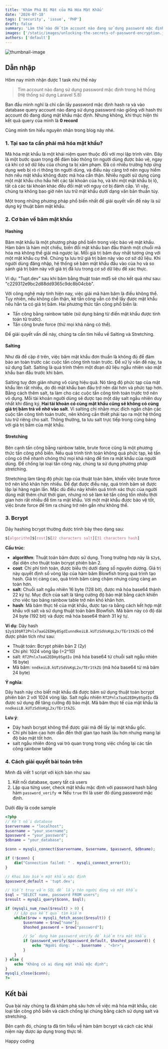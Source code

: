 ```yaml
---
title: 'Khám Phá Bí Mật của Mã Hóa Mật Khẩu'
date: '2024-07-18'
tags: ['security', 'issue', 'PHP']
draft: false
summary: 'Làm thế nào để tìm account nào đang sử dụng password mặc định trong hệ thống'
images: ['/static/images/unlocking-the-secrets-of-password-encryption.jpg']
authors: ['default']
---
```



![thumbnail-image](/static/images/blogs/unlocking-the-secrets-of-password-encryption.jpg)

<UnsplashPhotoInfo
  photoURL="https://unsplash.com/photos/matrix-movie-still-iar-afB0QQw"
  author="Markus Spiske"
/>

## Dẫn nhập

Hôm nay mình nhận được 1 task như thế này

> Tìm account nào đang sử dụng password mặc định trong hệ thống (Hệ thống sử dụng Laravel 5.8)

Ban đầu mình nghĩ là chỉ cần lấy password mặc định hash ra và vào database query account nào đang sử dụng password nào giống với hash thì account đó đang dùng mật khẩu mặc định.
Nhưng không, khi thực hiện thì kết quả query của mình là **0 record**

Cùng mình tìm hiểu nguyên nhân trong blog này nhé.

### 1. Tại sao ta cần phải mã hóa mật khẩu?

Mã hóa mật khẩu là một khái niệm quen thuộc đối với mọi lập trình viên. Đây là một bước quan trọng để đảm bảo thông tin người dùng được bảo vệ, ngay cả khi cơ sở dữ liệu của chúng ta bị xâm phạm. Đã có nhiều trường hợp ứng dụng web bị rò rỉ thông tin người dùng, và điều này càng trở nên nguy hiểm hơn nếu mật khẩu không được mã hóa cẩn thận. Nhiều người sử dụng cùng một mật khẩu cho hầu hết các tài khoản của họ, và khi một mật khẩu bị lộ, tất cả các tài khoản khác đều đối mặt với nguy cơ bị đánh cắp. Vì vậy, chúng ta không bao giờ nên lưu trữ mật khẩu dưới dạng văn bản thuần túy.

Một trong những phương pháp phổ biến nhất để giải quyết vấn đề này là sử dụng kỹ thuật băm mật khẩu.

### 2. Cơ bản về băm mật khẩu

#### Hashing

Băm mật khẩu là một phương pháp phổ biến trong việc bảo vệ mật khẩu. Hàm băm là hàm một chiều, biến đổi mật khẩu ban đầu thành một chuỗi mã hóa mà không thể giải mã ngược lại. Mỗi giá trị băm duy nhất tương ứng với một mật khẩu cụ thể. Chúng ta lưu trữ giá trị băm này vào cơ sở dữ liệu. Khi người dùng đăng nhập, hệ thống sẽ băm mật khẩu đầu vào của họ và so sánh giá trị băm này với giá trị đã lưu trong cơ sở dữ liệu để xác thực.

Ví dụ:
"Tupt.dev" sau khi băm bằng thuật toán md5 sẽ cho kết quả như sau: "c229312e9bc2d88dd9365c9dc8b04cbb".

Với công nghệ máy tính hiện nay, việc giải mã hàm băm là điều không thể. Tuy nhiên, nếu không cẩn thận, kẻ tấn công vẫn có thể lấy được mật khẩu nếu hắn ta có giá trị băm. Hai phương thức tấn công phổ biến là:

- Tấn công bằng rainbow table (sử dụng bảng từ điển mật khẩu được tính toán từ trước).
- Tấn công brute force (thử mọi khả năng có thể).

Để giải quyết vấn đề này, chúng ta cần tìm hiểu về Salting và Stretching.

#### Salting

Như đã đề cập ở trên, việc băm mật khẩu đơn thuần là không đủ để đảm bảo an toàn trước các cuộc tấn công tính toán trước. Để xử lý vấn đề này, ta sử dụng Salt. Salting là quá trình thêm một đoạn dữ liệu ngẫu nhiên vào mật khẩu ban đầu trước khi băm.

Salting tuy đơn giản nhưng vô cùng hiệu quả. Nó tăng độ phức tạp của mật khẩu lên rất nhiều, do đó mật khẩu ban đầu trở nên dài hơn và phức tạp hơn. Bằng cách thêm salt, ta làm cho các cuộc tấn công tính toán trước trở nên vô dụng. Mỗi tài khoản người dùng sẽ được tạo một dãy salt ngẫu nhiên duy nhất khi đăng ký. **Hai tài khoản có cùng mật khẩu cũng sẽ không có cùng giá trị băm trả về nhờ vào salt**. Vì salting chỉ nhằm mục đích ngăn chặn các cuộc tấn công tính toán trước, nên không cần thiết phải tạo ra một hệ thống lưu trữ riêng cho salt. Thông thường, ta lưu salt trực tiếp trong cùng bảng với giá trị băm của mật khẩu.

#### Stretching

Bên cạnh tấn công bằng rainbow table, brute force cũng là một phương thức tấn công phổ biến. Nếu quá trình tính toán không quá phức tạp, kẻ tấn công có thể nhanh chóng thử mọi khả năng để tìm ra mật khẩu của người dùng. Để chống lại loại tấn công này, chúng ta sử dụng phương pháp stretching.

Stretching làm tăng độ phức tạp của thuật toán băm, khiến việc brute force trở nên khó khăn hơn nhiều. Để đạt được điều này, quá trình băm sẽ được lặp lại hàng ngàn lần. Mặc dù điều này khiến quá trình xác thực của người dùng mất thêm chút thời gian, nhưng nó sẽ làm kẻ tấn công tốn nhiều thời gian hơn rất nhiều để tìm ra mật khẩu. Với một mật khẩu được bảo vệ tốt, việc brute force để tìm ra chúng trở nên gần như không thể.

### 3. Bcrypt

Dãy hashing bcrypt thường được trình bày theo dạng sau:

```css
$[algorithm]$[cost]$[22 characters salt][31 characters hash]
```

**Cấu trúc**:

- **algorithm**: Thuật toán băm được sử dụng. Trong trường hợp này là `$2y$`, đại diện cho thuật toán bcrypt phiên bản 2.
- **cost**: Chi phí tính toán, được biểu thị dưới dạng số nguyên dương. Giá trị này quyết định số vòng lặp của hàm băm Blowfish trong quá trình tạo hash. Giá trị càng cao, quá trình băm càng chậm nhưng cũng càng an toàn hơn.
- **salt**: Chuỗi salt ngẫu nhiên 16 byte (128 bit), được mã hóa base64 thành 22 ký tự. Mục đích của salt là tăng cường độ bảo mật bằng cách khiến cho việc tạo bảng rainbow table trở nên khó khăn hơn.
- **hash**: Mã băm thực tế của mật khẩu, được tạo ra bằng cách kết hợp mật khẩu với salt và sử dụng thuật toán băm Blowfish. Mã băm này có độ dài 24 byte (192 bit) và được mã hóa base64 thành 31 ký tự.

**Ví dụ**:
Dãy hash `$2y$10$RT2Pnlx7aaG2EDHy8SgdIunndkeiLB.kUTzSdVoKgL2x/TEr1tkZG` có thể được phân tích như sau:

- Thuật toán: Bcrypt phiên bản 2 ($2y$)
- Chi phí: 1024 vòng lặp (=2^10)
- salt: `RT2Pnlx7aaG2EDHy8SgdIu` (mã hóa base64 từ chuỗi salt ngẫu nhiên 16 byte)
- Mã băm: `nndkeiLB.kUTzSdVoKgL2x/TEr1tkZG` (mã hóa base64 từ mã băm 24 byte)

**Ý nghĩa**:

Dãy hash này cho biết mật khẩu đã được băm sử dụng thuật toán bcrypt phiên bản 2 với 1024 vòng lặp. Salt ngẫu nhiên `RT2Pnlx7aaG2EDHy8SgdIu` đã được sử dụng để tăng cường độ bảo mật. Mã băm thực tế của mật khẩu là `nndkeiLB.kUTzSdVoKgL2x/TEr1tkZG`.

**Lưu ý**:

- Dãy hash bcrypt không thể được giải mã để lấy lại mật khẩu gốc.
- Chi phí băm cao hơn dẫn đến thời gian tạo hash lâu hơn nhưng mang lại độ bảo mật tốt hơn.
- salt ngẫu nhiên đóng vai trò quan trọng trong việc chống lại các tấn công rainbow table

### 4. Cách giải quyết bài toán trên

Mình đã viết 1 script với kịch bản như sau

1. Kết nối database, query tất cả users
2. Lặp qua từng user, check mật khẩu mặc định với password hash bằng hàm `password_verify`
   => Nếu `true` thì là user đó dùng password mặc định.

Dưới đây là code sample

```php
<?php
// Kết nối database
$servername = "localhost";
$username = "your_username";
$password = "your_password";
$dbname = "your_database";

$conn = mysqli_connect($servername, $username, $password, $dbname);

if (!$conn) {
    die("Connection failed: " . mysqli_connect_error());
}

// Khai báo biến mật khẩu mặc định
$password_default = 'tupt.dev';

// Viết truy vấn SQL để lấy tên người dùng và mật khẩu
$sql = "SELECT name, password FROM users";
$result = mysqli_query($conn, $sql);

if (mysqli_num_rows($result) > 0) {
    // Lặp qua kết quả tìm kiếm
    while($row = mysqli_fetch_assoc($result)) {
        $username = $row["name"];
        $hashed_password = $row["password"];

        // Sử dụng hàm password_verify để kiểm tra mật khẩu
        if (password_verify($password_default, $hashed_password)) {
            echo "Người dùng: " . $username . "<br>";
        }
    }
} else {
    echo "Không có ai dùng mật khẩu mặc định";
}
mysqli_close($conn);
?>
```

## Kết bài

Qua bài này chúng ta đã khám phá sâu hơn về việc mã hóa mật khẩu, các loại tấn công phổ biến và cách chống lại chúng bằng cách sử dụng salt và stretching.

Bên cạnh đó, chúng ta đã tìm hiểu về hàm băm bcrypt và cách các khái niệm này được áp dụng trong thực tế.

Happy coding <Twemoji emoji="clinking-beer-mugs" />

